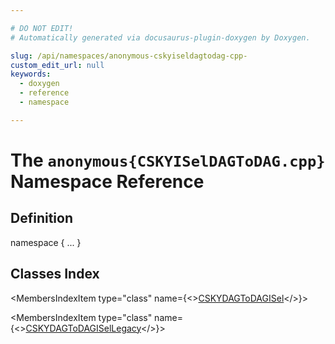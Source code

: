 ```yaml
---

# DO NOT EDIT!
# Automatically generated via docusaurus-plugin-doxygen by Doxygen.

slug: /api/namespaces/anonymous-cskyiseldagtodag-cpp-
custom_edit_url: null
keywords:
  - doxygen
  - reference
  - namespace

---
```





# The `anonymous{CSKYISelDAGToDAG.cpp}` Namespace Reference

<DoxygenPage pluginConfig={pluginConfig}>



## Definition

<CodeBlock>namespace &#123; ... &#125;</CodeBlock>

## Classes Index

<MembersIndex>

<MembersIndexItem
  type="class"
  name={<><a href="/docs/api/classes/anonymous-namespace-cskyiseldagtodag-cpp-/cskydagtodagisel">CSKYDAGToDAGISel</a></>}>
</MembersIndexItem>

<MembersIndexItem
  type="class"
  name={<><a href="/docs/api/classes/anonymous-namespace-cskyiseldagtodag-cpp-/cskydagtodagisellegacy">CSKYDAGToDAGISelLegacy</a></>}>
</MembersIndexItem>

</MembersIndex>


</DoxygenPage>
